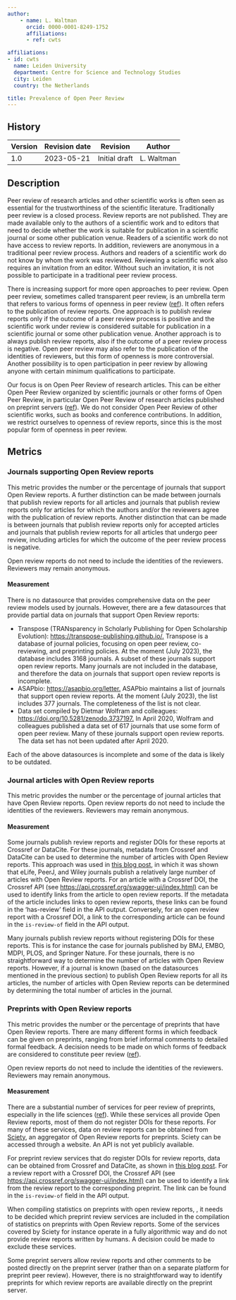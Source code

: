 ```yaml
---
author:
    - name: L. Waltman
      orcid: 0000-0001-8249-1752
      affiliations:
      - ref: cwts

affiliations:
- id: cwts
  name: Leiden University
  department: Centre for Science and Technology Studies
  city: Leiden
  country: the Netherlands

title: Prevalence of Open Peer Review
---
```



::: {}

## History

| Version | Revision date | Revision      | Author     |
|---------|---------------|---------------|------------|
| 1.0     | 2023-05-21    | Initial draft | L. Waltman |

:::

## Description

Peer review of research articles and other scientific works is often seen as essential for the trustworthiness of the scientific literature. Traditionally peer review is a closed process. Review reports are not published. They are made available only to the authors of a scientific work and to editors that need to decide whether the work is suitable for publication in a scientific journal or some other publication venue. Readers of a scientific work do not have access to review reports. In addition, reviewers are anonymous in a traditional peer review process. Authors and readers of a scientific work do not know by whom the work was reviewed. Reviewing a scientific work also requires an invitation from an editor. Without such an invitation, it is not possible to participate in a traditional peer review process.

There is increasing support for more open approaches to peer review. Open peer review, sometimes called transparent peer review, is an umbrella term that refers to various forms of openness in peer review ([ref](https://doi.org/10.31222/osf.io/r6t8p)). It often refers to the publication of review reports. One approach is to publish review reports only if the outcome of a peer review process is positive and the scientific work under review is considered suitable for publication in a scientific journal or some other publication venue. Another approach is to always publish review reports, also if the outcome of a peer review process is negative. Open peer review may also refer to the publication of the identities of reviewers, but this form of openness is more controversial. Another possibility is to open participation in peer review by allowing anyone with certain minimum qualifications to participate.

Our focus is on Open Peer Review of research articles. This can be either Open Peer Review organized by scientific journals or other forms of Open Peer Review, in particular Open Peer Review of research articles published on preprint servers ([ref](https://doi.org/10.31219/osf.io/cht8p)). We do not consider Open Peer Review of other scientific works, such as books and conference contributions. In addition, we restrict ourselves to openness of review reports, since this is the most popular form of openness in peer review.

## Metrics

### Journals supporting Open Review reports

This metric provides the number or the percentage of journals that support Open Review reports. A further distinction can be made between journals that publish review reports for all articles and journals that publish review reports only for articles for which the authors and/or the reviewers agree with the publication of review reports. Another distinction that can be made is between journals that publish review reports only for accepted articles and journals that publish review reports for all articles that undergo peer review, including articles for which the outcome of the peer review process is negative.

Open review reports do not need to include the identities of the reviewers. Reviewers may remain anonymous.

#### Measurement

There is no datasource that provides comprehensive data on the peer review models used by journals. However, there are a few datasources that provide partial data on journals that support Open Review reports:

-   Transpose (TRANsparency in Scholarly Publishing for Open Scholarship Evolution): [https://transpose-publishing.github.io/.](https://transpose-publishing.github.io/) Transpose is a database of journal policies, focusing on open peer review, co-reviewing, and preprinting policies. []{#_Int_vdUZiLg6}At the moment (July 2023), the database includes 3168 journals. A subset of these journals []{#_Int_H7DhPToW}support open review reports. Many journals are not included in the database, and therefore the data on journals that support open review reports is incomplete.
-   ASAPbio: <https://asapbio.org/letter.> ASAPbio maintains a list of journals that support open review reports. At the moment (July 2023), the list includes 377 journals. The completeness of the list is not clear.
-   Data set compiled by Dietmar Wolfram and colleagues: <https://doi.org/10.5281/zenodo.3737197.> In April 2020, Wolfram and colleagues published a data set of 617 journals that use some form of open peer review. Many of these journals support open review reports. The data set has not been updated after April 2020.

Each of the above datasources is incomplete and some of the data is likely to be outdated.

### Journal articles with Open Review reports

This metric provides the number or the percentage of journal articles that have Open Review reports. Open review reports do not need to include the identities of the reviewers. Reviewers may remain anonymous.

#### Measurement

Some journals publish review reports and register DOIs for these reports at Crossref or DataCite. For these journals, metadata from Crossref and DataCite can be used to determine the number of articles with Open Review reports. This approach was used in [this blog post](https://www.leidenmadtrics.nl/articles/the-growth-of-open-peer-review), in which it was shown that eLife, PeerJ, and Wiley journals publish a relatively large number of articles with Open Review reports. For an article with a Crossref DOI, the Crossref API (see <https://api.crossref.org/swagger-ui/index.html)> can be used to identify links from the article to open review reports. If the metadata of the article includes links to open review reports, these links can be found in the 'has-review' field in the API output. Conversely, for an open review report with a Crossref DOI, a link to the corresponding article can be found in the `is-review-of` field in the API output.

Many journals publish review reports without registering DOIs for these reports. This is for instance the case for journals published by BMJ, EMBO, MDPI, PLOS, and Springer Nature. For these journals, there is no straightforward way to determine the number of articles with Open Review reports. However, if a journal is known (based on the datasources mentioned in the previous section) to publish Open Review reports for all its articles, the number of articles with Open Review reports can be determined by determining the total number of articles in the journal.

### Preprints with Open Review reports

This metric provides the number or the percentage of preprints that have Open Review reports. There are many different forms in which feedback can be given on preprints, ranging from brief informal comments to detailed formal feedback. A decision needs to be made on which forms of feedback are considered to constitute peer review ([ref](https://doi.org/10.31222/osf.io/r6t8p)).

Open review reports do not need to include the identities of the reviewers. Reviewers may remain anonymous.

#### Measurement

There are a substantial number of services for peer review of preprints, especially in the life sciences ([ref](https://doi.org/10.31219/osf.io/8zj9w)). While these services all provide Open Review reports, most of them do not register DOIs for these reports. For many of these services, data on review reports can be obtained from [Sciety](https://sciety.org/), an aggregator of Open Review reports for preprints. Sciety can be accessed through a website. An API is not yet publicly available.

For preprint review services that do register DOIs for review reports, data can be obtained from Crossref and DataCite, as shown in [this blog post](https://www.leidenmadtrics.nl/articles/the-growth-of-open-peer-review). For a review report with a Crossref DOI, the Crossref API (see <https://api.crossref.org/swagger-ui/index.html)> can be used to identify a link from the review report to the corresponding preprint. The link can be found in the `is-review-of` field in the API output.

When compiling statistics on preprints with open review reports, , it needs to be decided which preprint review services are included in the compilation of statistics on preprints with Open Review reports. Some of the services covered by Sciety for instance operate in a fully algorithmic way and do not provide review reports written by humans. A decision could be made to exclude these services.

Some preprint servers allow review reports and other comments to be posted directly on the preprint server (rather than on a separate platform for preprint peer review). However, there is no straightforward way to identify preprints for which review reports are available directly on the preprint server.
